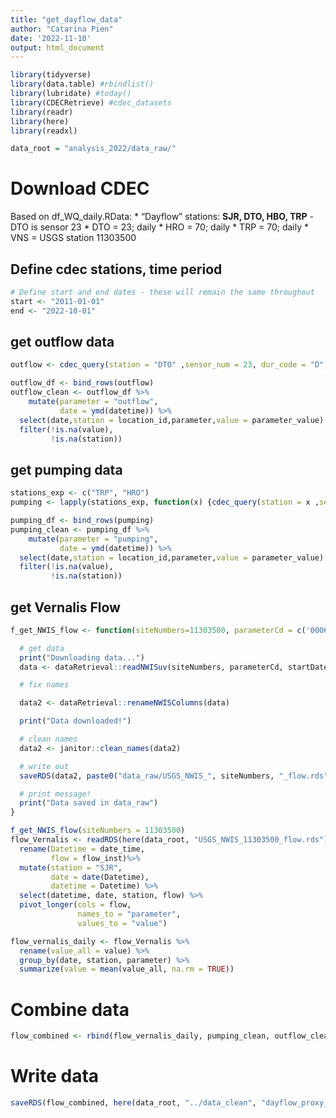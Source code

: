 ```yaml
---
title: "get_dayflow_data"
author: "Catarina Pien"
date: '2022-11-10'
output: html_document
---
```


```r
library(tidyverse)
library(data.table) #rbindlist()
library(lubridate) #today()
library(CDECRetrieve) #cdec_datasets
library(readr)
library(here)
library(readxl)

data_root = "analysis_2022/data_raw/"
```

# Download CDEC

Based on df_WQ_daily.RData:
  * "Dayflow" stations: **SJR, DTO, HBO, TRP** - DTO is sensor 23
  * DTO = 23; daily
  * HRO = 70; daily
  * TRP = 70; daily
  * VNS = USGS station 11303500

## Define cdec stations, time period
```r
# Define start and end dates - these will remain the same throughout
start <- "2011-01-01"
end <- "2022-10-01"
```

## get outflow data 
```r
outflow <- cdec_query(station = "DTO" ,sensor_num = 23, dur_code = "D", start_date = start,end_date = end)

outflow_df <- bind_rows(outflow)
outflow_clean <- outflow_df %>%
    mutate(parameter = "outflow", 
           date = ymd(datetime)) %>%
  select(date,station = location_id,parameter,value = parameter_value) %>%
  filter(!is.na(value),
         !is.na(station)) 
```

## get pumping data
```r
stations_exp <- c("TRP", "HRO")
pumping <- lapply(stations_exp, function(x) {cdec_query(station = x ,sensor_num = 70, dur_code = "D", start_date = start,end_date = end)})

pumping_df <- bind_rows(pumping)
pumping_clean <- pumping_df %>%
    mutate(parameter = "pumping", 
           date = ymd(datetime)) %>%
  select(date,station = location_id,parameter,value = parameter_value) %>%
  filter(!is.na(value),
         !is.na(station)) 
```

## get Vernalis Flow
```r
f_get_NWIS_flow <- function(siteNumbers=11303500, parameterCd = c('00060'), startDate = start, endDate = end, tz = "Etc/GMT+8"){

  # get data
  print("Downloading data...")
  data <- dataRetrieval::readNWISuv(siteNumbers, parameterCd, startDate, endDate, tz)

  # fix names

  data2 <- dataRetrieval::renameNWISColumns(data)

  print("Data downloaded!")

  # clean names
  data2 <- janitor::clean_names(data2)

  # write out
  saveRDS(data2, paste0("data_raw/USGS_NWIS_", siteNumbers, "_flow.rds"))

  # print message!
  print("Data saved in data_raw")
}

```

```r
f_get_NWIS_flow(siteNumbers = 11303500) 
flow_Vernalis <- readRDS(here(data_root, "USGS_NWIS_11303500_flow.rds")) %>%
  rename(Datetime = date_time, 
         flow = flow_inst)%>%
  mutate(station = "SJR",
         date = date(Datetime),
         datetime = Datetime) %>%
  select(datetime, date, station, flow) %>%
  pivot_longer(cols = flow,
               names_to = "parameter",
               values_to = "value") 

flow_vernalis_daily <- flow_Vernalis %>%
  rename(value_all = value) %>%
  group_by(date, station, parameter) %>%
  summarize(value = mean(value_all, na.rm = TRUE))
```

# Combine data
```r
flow_combined <- rbind(flow_vernalis_daily, pumping_clean, outflow_clean)
```

# Write data
```r
saveRDS(flow_combined, here(data_root, "../data_clean", "dayflow_proxy_data_2011_2022.rds"))
```

